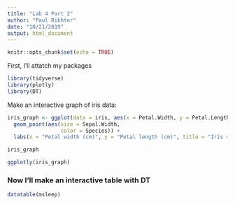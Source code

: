 ```yaml
---
title: "Lab 4 Part 2"
author: "Paul Rikhter"
date: "10/21/2019"
output: html_document
---
```


```r
knitr::opts_chunk$set(echo = TRUE)
```

First, I'll attatch my packages
```r
library(tidyverse)
library(plotly)
library(DT)
```

Make an interactive graph of iris data:
```r
iris_graph <- ggplot(data = iris, aes(x = Petal.Width, y = Petal.Length)) +
  geom_point(aes(size = Sepal.Width,
                 color = Species)) +
  labs(x = "Petal width (cm)", y = "Petal length (cm)", title = "Iris metrics")

iris_graph

ggplotly(iris_graph)

```

### Now I'll make an interactive table with DT

```r
datatable(msleep)
```

